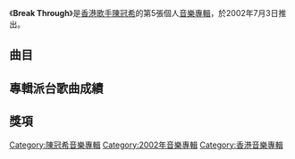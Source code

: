 {{Album infobox | <!-- See Wikipedia:WikiProject_Albums -->
| Name        = Break Through
| Type        = [[專輯|專輯]]
| Artist      = [[陳冠希|陳冠希]]
| Cover       = 陳冠希 Break Through.jpg
| Released    = 2002年7月3日
| Recorded    = 2002年
| Genre       = [[粵語流行音樂|粵語流行音樂]]
| Length      = 42:07
| Label       = [[音樂家唱片|音樂家唱片]]
| Last album  = [[Peace_And_Love|Peace And Love]]<br>（2001年）
| This album  = '''Break Through'''<br>（2002年）
| Next album  = [[Transition|Transition]]<br>（2002年）
}}

《'''Break Through'''》是[[香港|香港]][[歌手|歌手]][[陳冠希|陳冠希]]的第5張個人[[音樂專輯|音樂專輯]]，於2002年7月3日推出。

==曲目==
{{tracklist
| headline        = CD
| total_length    = 42:07
| title_width = 16%

| title1         = 信者得救
| music1         = [[陳奐仁|陳奐仁]]
| lyrics1        = [[梁芷珊|梁芷珊]]
| arranger1      = 陳奐仁
| producer1      = 陳奐仁
| note1          = Feat. [[陳奐仁|陳奐仁]]
| longnote1      = 
| length1        = 4:16

| title2         = 愛沒有罪
| music2         = 陳奐仁
| lyrics2        = 梁芷珊
| arranger2      = 陳奐仁
| producer2      = 陳奐仁
| longnote2      = 
| length2        = 5:00

| title3         = 有幾壞
| music3         = 陳奐仁
| lyrics3        = [[林夕|林夕]]
| arranger3      = 陳奐仁
| producer3      = 陳奐仁
| note3          = Feat. [[鍾欣桐|鍾欣桐]]、[[陳奐仁|陳奐仁]]
| longnote3      = 
| length3        = 5:08

| title4         = 靚仔"""Lang Zhai""(Interlude)"
| music4         = 
| lyrics4        = 
| arranger4      = 
| producer4      = 
| longnote4      = 
| length4        = 0:20

| title5         = 獨行俠
| music5         = 陳奐仁
| lyrics5        = [[林因|林因]]
| arranger5      = 陳奐仁
| producer5      = 陳奐仁
| longnote5      = 
| length5        = 4:16

| title6         = 流浪車票
| music6         = [[周杰倫|周杰倫]]
| lyrics6        = [[陳少琪|陳少琪]]
| arranger6      = 陳奐仁
| producer6      = 陳奐仁
| longnote6      = 
| length6        = 4:31

| title7         = 冒險樂園
| music7         = [[張佳添|張佳添]]
| lyrics7        = [[黃敬佩|黃敬佩]]
| arranger7      = 張佳添
| producer7      = 張佳添
| longnote7      = 
| length7        = 4:07

| title8         = 曾亦信
| music8         = [[Richard_Andersson|Richard Andersson]]<br>[[Johan_Fjellström|Johan Fjellström]]<br>[[Peter_Boström|Peter Boström]]<br>[[Joakim_Udd|Joakim Udd]]
| lyrics8        = 陳少琪
| arranger8      = [[劉祖德|劉祖德]]
| producer8      = [[K._Wong|K. Wong]]<br>劉祖德
| longnote8      = 原曲為[[NRG|NRG]]的《열망》
| length8        = 3:08

| title9         = 牛郎織女
| music9         = [[Darren_Hayes|Darren Hayes]]<br>[[Daniel_Jones|Daniel Jones]]
| lyrics9        = [[藍奕邦|藍奕邦]]
| arranger9      = [[Day_Leung|Day Leung]]
| producer9      = K. Wong<br>張佳添
| longnote9      = 原曲為[[Savage_Garden|Savage Garden]]的《I Knew I Loved You》
| length9        = 3:55

| title10        = 討厭愛迪生
| music10        = [[雲超|雲超]]
| lyrics10       = [[黃偉文|黃偉文]]
| arranger10     = [[Michael_Fong|Michael Fong]]
| producer10     = K. Wong<br>張佳添
| longnote10     = 
| length10       = 4:01

| title11        = 誰讓你哭了
| music11        = Richard Andersson<br>Johan Fjellström<br>Peter Boström<br>Joakim Udd
| lyrics11       = 梁芷珊
| arranger11     = [[Anthony_Li|Anthony Li]]
| producer11     = K. Wong<br>張佳添
| longnote11     = 
| length11       = 3:21
}}

== 專輯派台歌曲成績 ==


==獎項==

[[Category:陳冠希音樂專輯|Category:陳冠希音樂專輯]]
[[Category:2002年音樂專輯|Category:2002年音樂專輯]]
[[Category:香港音樂專輯|Category:香港音樂專輯]]